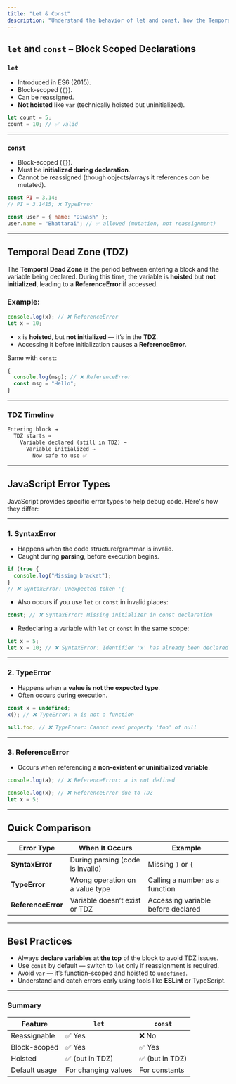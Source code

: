 ```yaml
---
title: "Let & Const"
description: "Understand the behavior of let and const, how the Temporal Dead Zone works, and the differences between SyntaxError, TypeError, and ReferenceError."
---
```


## `let` and `const` – Block Scoped Declarations

### `let`

- Introduced in ES6 (2015).
- Block-scoped (`{}`).
- Can be reassigned.
- **Not hoisted** like `var` (technically hoisted but uninitialized).

```js
let count = 5;
count = 10; // ✅ valid
```

---

### `const`

- Block-scoped (`{}`).
- Must be **initialized during declaration**.
- Cannot be reassigned (though objects/arrays it references _can_ be mutated).

```js
const PI = 3.14;
// PI = 3.1415; ❌ TypeError

const user = { name: "Diwash" };
user.name = "Bhattarai"; // ✅ allowed (mutation, not reassignment)
```

---

## Temporal Dead Zone (TDZ)

The **Temporal Dead Zone** is the period between entering a block and the variable being declared. During this time, the variable is **hoisted** but **not initialized**, leading to a **ReferenceError** if accessed.

### Example:

```js
console.log(x); // ❌ ReferenceError
let x = 10;
```

- `x` is **hoisted**, but **not initialized** — it’s in the **TDZ**.
- Accessing it before initialization causes a **ReferenceError**.

Same with `const`:

```js
{
  console.log(msg); // ❌ ReferenceError
  const msg = "Hello";
}
```

---

### TDZ Timeline

```txt
Entering block →
  TDZ starts →
    Variable declared (still in TDZ) →
      Variable initialized →
        Now safe to use ✅
```

---

## JavaScript Error Types

JavaScript provides specific error types to help debug code. Here's how they differ:

---

### 1. SyntaxError

- Happens when the code structure/grammar is invalid.
- Caught during **parsing**, before execution begins.

```js
if (true {
  console.log("Missing bracket");
}
// ❌ SyntaxError: Unexpected token '{'
```

- Also occurs if you use `let` or `const` in invalid places:

```js
const; // ❌ SyntaxError: Missing initializer in const declaration
```

- Redeclaring a variable with `let` or `const` in the same scope:

```js
let x = 5;
let x = 10; // ❌ SyntaxError: Identifier 'x' has already been declared
```

---

### 2. TypeError

- Happens when a **value is not the expected type**.
- Often occurs during execution.

```js
const x = undefined;
x(); // ❌ TypeError: x is not a function

null.foo; // ❌ TypeError: Cannot read property 'foo' of null
```

---

### 3. ReferenceError

- Occurs when referencing a **non-existent or uninitialized variable**.

```js
console.log(a); // ❌ ReferenceError: a is not defined

console.log(x); // ❌ ReferenceError due to TDZ
let x = 5;
```

---

## Quick Comparison

| Error Type         | When It Occurs                   | Example                            |
| ------------------ | -------------------------------- | ---------------------------------- |
| **SyntaxError**    | During parsing (code is invalid) | Missing `)` or `{`                 |
| **TypeError**      | Wrong operation on a value type  | Calling a number as a function     |
| **ReferenceError** | Variable doesn’t exist or TDZ    | Accessing variable before declared |

---

## Best Practices

- Always **declare variables at the top** of the block to avoid TDZ issues.
- Use `const` by default — switch to `let` only if reassignment is required.
- Avoid `var` — it’s function-scoped and hoisted to `undefined`.
- Understand and catch errors early using tools like **ESLint** or TypeScript.

---

### Summary

| Feature       | `let`               | `const`         |
| ------------- | ------------------- | --------------- |
| Reassignable  | ✅ Yes              | ❌ No           |
| Block-scoped  | ✅ Yes              | ✅ Yes          |
| Hoisted       | ✅ (but in TDZ)     | ✅ (but in TDZ) |
| Default usage | For changing values | For constants   |
